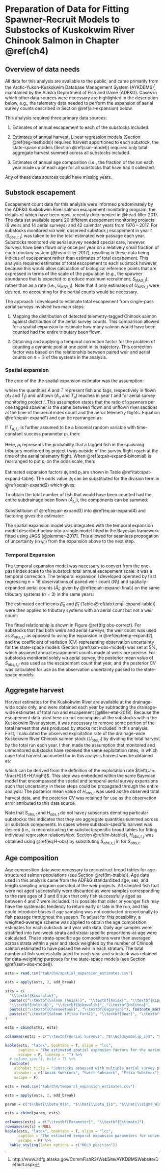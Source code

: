 # Preparation of Data for Fitting Spawner-Recruit Models to Substocks of Kuskokwim River Chinook Salmon in Chapter \@ref(ch4) {#appendix-c}

## Overview of data needs

\noindent
All data for this analysis are available to the public, and came primarily from the Arctic-Yukon-Kuskokwim Database Management System (AYKDBMS)^[http://www.adfg.alaska.gov/CommFishR3/WebSite/AYKDBMSWebsite/Default.aspx] maintained by the Alaska Department of Fish and Game (ADF&G). Cases in which other data sources were necessary are highlighted in the description below, e.g., the telemetry data needed to perform the expansion of aerial survey counts described in Section \@ref(air-expansion) below.

\noindent
This analysis required three primary data sources:

(1)  Estimates of annual escapement to each of the substocks included.

(2)  Estimates of annual harvest. Linear regression models (Section \@ref(reg-methods)) required harvest apportioned to each substock, the state-space models (Section \@ref(ssm-model)) required only total aggregate harvest summed across all substocks included.

(3)  Estimates of annual age composition (i.e., the fraction of the run each year made up of each age) for all substocks that have had it collected.

\noindent
Any of these data sources could have missing years. 

## Substock escapement {#air-expansion}

\noindent
Escapement count data for this analysis were informed predominately by the ADF&G Kuskokwim River salmon escapement monitoring program, the details of which have been most-recently documented in @head-liller-2017. The data set available spans 20 different escapement monitoring projects (6 weirs and 14 aerial surveys) and 42 calendar years from 1976 -- 2017. For substocks monitored _via_ weir, observed substock $j$ escapement in year $t$ ($S_{obs,t,j}$) was taken to be the total estimated weir passage each year. Substocks monitored _via_ aerial survey needed special care, however. Surveys have been flown only once per year on a relatively small fraction of each tributary system [@head-liller-2017], resulting in these data being indices of escapement rather than estimates of total escapement. This analysis required estimates of total escapement to each substock however, because this would allow calculation of biological reference points that are expressed in terms of the scale of the population (e.g., the spawner abundance that is expected to produce maximum recruitment;  $S_{\text{MAX},j}$), rather than as a rate (i.e., $U_{\text{MSY},j}$). Note that if only estimates of $U_{\text{MSY},j}$ were desired, no accounting for the partial counts would be necessary.

The approach I developed to estimate total escapement from single-pass aerial surveys involved two main steps:

(1) Mapping the distribution of detected telemetry-tagged Chinook salmon against distribution of the aerial survey counts. This comparison allowed for a spatial expansion to estimate how many salmon would have been counted had the entire tributary been flown.

(2) Obtaining and applying a temporal correction factor for the problem of counting a dynamic pool at one point in its trajectory. This correction factor was based on the relationship between paired weir and aerial counts on $n=3$ of the systems in the analysis.

### Spatial expansion {#spat-expansion}

\noindent
The core of the the spatial expansion estimator was the assumption:

\begin{equation}
  \frac{A_{f,t,i}}{T_{f,t,i}} = \frac{A_{u,t,i}}{T_{u,t,i}},
  (\#eq:air-expand1)
\end{equation}

\noindent
where the quantities $A$ and $T$ represent fish and tags, respectively in flown ($A_f$ and $T_f$) and unflown ($A_u$ and $T_u$) reaches in year $t$ and for aerial survey monitoring project $i$. This assumption states that the ratio of spawners per one tagged spawner is the same between flown and unflown river sections at the time of the aerial index count and the aerial telemetry flights. Equation \@ref(eq:air-expand1) and can be rearranged as:

\begin{equation}
  A_{u,t,i} = A_{f,t,i} \frac{T_{u,t,j}}{T_{f,t,i}}.
  (\#eq:air-expand2)
\end{equation}

\noindent
If $T_{u,t,i}$ is further assumed to be a binomial random variable with time-constant success parameter $p_i$, then:

\begin{equation}
  T_{u,t,i} \sim \text{Binomial}(p_i,T_{u,t,i} + T_{f,t,i}).
  (\#eq:air-expand-binomial)
\end{equation}

\noindent
Here, $p_i$ represents the probability that a tagged fish in the spawning tributary monitored by project $i$ was outside of the survey flight reach at the time of the aerial telemetry flight. When \@ref(eq:air-expand-binomial) is  rearranged to put $p_i$ on the odds scale, then:

\begin{equation}
  \psi_i=\frac{p_i}{1-p_i}.
  (\#eq:air-expand-odds)
\end{equation}

\noindent
Estimated expansion factors $\psi_i$ and $p_i$ are shown in Table \@ref(tab:spat-expand-table). The odds value $\psi_i$ can be substitiuted for the division term in \@ref(eq:air-expand2) which gives:

\begin{equation}
  A_{u,t,i} = A_{f,t,i} \psi_i.
  (\#eq:air-expand3)
\end{equation}

\noindent
To obtain the total number of fish that would have been counted had the entire subdrainage been flown ($\hat{A}_{t,i}$), the components can be summed:

\begin{equation}
  \hat{A}_{t,i} = A_{f,t,i} + A_{u,t,i}.
  (\#eq:air-expand4)
\end{equation}

\noindent
Substistituion of \@ref(eq:air-expand3) into \@ref(eq:air-expand4) and factoring gives the estimator:

\begin{equation}
  \hat{A}_{t,i}=A_{f,t,i}(1 + \psi_i).
  (\#eq:air-expand-final)
\end{equation}

\noindent
The spatial expansion model was integrated with the temporal expansion model described below into a single model fitted in the Bayesian framework fitted using JAGS [@plummer-2017]. This allowed for seamless propogation of uncertainty (in $\psi_i$) from the expansion above to the next step.

### Temporal Expansion {#temp-expansion}

\noindent
The temporal expansion model was necessary to convert from the one-pass index scale to the substock total annual escapement scale: it was a temporal correction. The temporal expansion I developed operated by first regressing $n = 16$ observations of paired weir count ($W_i$) and spatially-expanded aerial counts ($\hat{A}_{i}$; given by \@ref(eq:air-expand-final)) on the same tributary systems ($n = 3$) in the same years:

\begin{equation}
  \begin{split}
    W_i = \beta_0 + \beta_1 \hat{A}_i + \varepsilon_i, \\
    \varepsilon_i \stackrel{\text{iid}}{\sim} N(0, \sigma_W) \\
  \end{split}
(\#eq:temp-expand1)
\end{equation}

The estimated coefficients $\hat{\beta}_0$ and $\hat{\beta}_1$ (Table \@ref(tab:temp-expand-table)) were then applied to tributary systems with an aerial count but not a weir count:

\begin{equation}
  S_{obs,t,j}=\hat{\beta}_0 + \hat{\beta}_1 \hat{A}_{t,j}
(\#eq:temp-expand2)
\end{equation}

\noindent
The fitted relationship is shown in Figure \@ref(fig:obs-correct). For substocks that had both weirs and aerial surveys, the weir count was used as $S_{obs,t,j}$ as opposed to using the expansion in \@ref(eq:temp-expand2) and the coefficient of variation (CV) representing observation uncertainty for the state-space models (Section \@ref(ssm-obs-model)) was set at 5%, which assumed annual escapement counts made at weirs are precise. For substocks monitored solely _via_ aerial survey, the posterior mean value of $S_{obs,t,j}$ was used as the escapement count that year, and the posterior CV was calculated for use as the observation uncertainty passed to the state-space models.

## Aggregate harvest {#harv-expansion}

\noindent
Harvest estimates for the Kuskokwim River are available at the drainage-wide scale only, and were obtained each year by subtracting the drainage-wide estimates of total run and escapement [@liller-etal-2018]. Because the escapement data used here do not encompass all the substocks within the Kuskokwim River system, it was necessary to remove some portion of the total harvest that was produced by stocks not included in this analysis. First, I calculated the observed exploitation rate of the drainage-wide Kuskokwim River Chinook salmon stock ($U_{obs,t}$) by dividing the total harvest by the total run each year. I then made the assumption that monitored and unmonitored substocks have received the same exploitation rates, in which case total harvest accounted for in this analysis harvest was be obtained as:

\begin{equation}
  H_{obs,t} = \frac{S_{obs,t} U_{obs,t}}{1-U_{obs,t}},
  (\#eq:H-obs)
\end{equation}

\noindent
which can be derived from the definition of the exploitation rate $\left(U = \frac{H}{S+H}\right)$. This step was embedded within the same Bayesian model that encompassed the spatial and temporal aerial survey expansions such that uncertainty in these steps could be propagated through the entire analysis. The posterior mean value of $H_{obs,t}$ was used as the observed total harvest data, and the posterior CV was retained for use as the observation error attributed to this data source.

Note that $S_{obs,t}$ and $H_{obs,t}$ do not have $j$ subscripts denoting particular substocks: this indicates that they are aggregate quantities summed across all substock components. In cases where substock-specific harvest was desired (i.e., in reconstructing the substock-specific brood tables for fitting individual regression relationships; Section \@ref(lm-btable)), $H_{obs,t,j}$ was obtained using \@ref(eq:H-obs) by substituting $S_{obs,t,j}$ in for $S_{obs,t}$.

## Age composition {#age-comp}

\noindent
Age composition data were necessary to reconstruct brood tables for age-structured salmon populations (see Section \@ref(lm-btable)). Age data used in this analysis came from the ADF&G standardized age, sex, and length sampling program operated at the weir projects. All sampled fish that were not aged successfully were discarded as were samples corresponding to the rare ages of 3 and 8 such that only fish successfully aged as between 4 and 7 were included. It is possible that older or younger fish may have the systematic tendency to return early or late in the run, and this could introduce biases if age sampling was not conducted proportionally to fish passage throughout the season. To adjust for this possibility, a weighted-average scheme was applied to obtain the age composition estimates for each substock and year with data.  Daily age samples were stratified into two-week strata and strata-specific proportions-at-age were calculated. These strata-specific age compositions were then averaged across strata within a year and stock weighted by the number of Chinook salmon estimated to have passed the weir in each stratum. The total number of fish successfully aged for each year and substock was retained for data-weighting purposes for the state-space models (see Section \@ref(ssm-obs-model)). 

\clearpage

\singlespacing
```r
ests = read.csv("tab/Ch4/spatial_expansion_estimates.csv")

ests = apply(ests, 2, add_break)

stks = c(
  "\\textbf{Kisaralik}", 
  paste(c("\\textbf{Salmon (Aniak)}", "\\textbf{Aniak}", "\\textbf{Kipchuk}"), footnote_marker_alphabet(1, "latex"), sep = ""),
  "\\textbf{Holokuk}", "\\textbf{Oskawalik}", "\\textbf{Holitna}", 
  paste(c("\\textbf{Cheeneetnuk}", "\\textbf{Gagaryah}"), footnote_marker_alphabet(2, "latex"), sep = ""),
  paste(c("\\textbf{Salmon (Pitka Fork)}", "\\textbf{Bear}", "\\textbf{Upper Pitka Fork}"), footnote_marker_alphabet(3, "latex"), sep = "")
)

ests = cbind(stks, ests)

colnames(ests) = c("\\textbf{Aerial Survey}", "$\\boldsymbol{p_i}$", "$\\boldsymbol{1 + \\psi_i}$")

kable(ests, "latex", booktabs = T, align = "lcc", 
      caption = "The estimated spatial expansion factors for the various aerial survey projects described in Section \\ref{spat-expansion}. $p_i$ represents the average fraction of telemetry tags that were detected outside of index flight reaches, which was used as the basis for determining the multiplier ($1 + \\psi_i$) needed to correct the aerial count for not flying the entire subdrainage. In cases where multiple projects were flown to count fish within one substock (e.g., the Aniak, see Figure \\ref{fig:ch4-map} substock 4), the expanded project counts were summed to obtain an estimate for the total substock, as indicated by the footnotes.",
      escape = F, linesep = "") %>%
  # column_spec(1, bold = T) %>%
  footnote(
    alphabet_title = "Substocks assessed with multiple aerial survey projects",
    alphabet = c("Aniak Substock", "Swift Substock", "Pitka Substock"),
    escape = F)
```

\clearpage

```r

ests = read.csv("tab/Ch4/temporal_expansion_estimates.csv")

ests = apply(ests, 2, add_break)

param = c("$\\hat{\\beta_0}$", "$\\hat{\\beta_1}$", "$\\hat{\\sigma_W}$")

ests = cbind(param, ests)

colnames(ests) = c("\\textbf{Parameter}", "\\textbf{Estimate}")
rownames(ests) = NULL
kable(ests, "latex", booktabs = T, align = "lcc", 
      caption = "The estimated temporal expansion parameters for converting spatially-expanded aerial counts to estimates of subdrainage-wide escapement abundance each year.",
      escape = F) %>%
  kable_styling(latex_options = c("HOLD_position"))
```

\clearpage

\begin{figure}
  \centering
  \includegraphics{img/Ch4/obs-freq.jpg}
  \caption{The frequency of escapement sampling for each substock sampled in the Kuskokwim River. Black points indicate years that were sampled for substocks monitored with a weir and grey points indicate years sampled for substocks monitored with aerial surveys. The vertical black line shows a break where > 50\% of the years were monitored for a stock.}
  \label{fig:obs-freq}
\end{figure}

\clearpage

\begin{figure}
  \centering
  \includegraphics{img/Ch4/obs-correct.png}
  \caption{The relationship between spatially-expanded aerial survey estimates and weir counts during the same years and substocks as described by (\ref{eq:temp-expand1}). Notice the uncertainty expressed in the predictor variable; this was included in the analysis by incorporating both the spatial (Section \ref{spat-expansion}) and temporal (Section \ref{temp-expansion}) expansions in a single model fitted using Bayesian methods.}
  \label{fig:obs-correct}
\end{figure}

\clearpage

\begin{figure}
  \centering
  \includegraphics{img/Ch4/obs-fraction.png}
  \caption{Estimated Chinook salmon escapement for substocks within the Kuskokwim River drainage. `Drainage-wide' refers to the aggregate population estimates provided by a maximum likelihood run reconstruction model. `This analysis' refers to the estimated portion of the aggregate run included in this analysis (not all tributaries have been monitored).}
  \label{fig:obs-fraction}
\end{figure}
